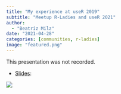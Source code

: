 ```yaml
---
title: "My experience at useR 2019"
subtitle: "Meetup R-Ladies and useR 2021"
author: 
  - "Beatriz Milz"
date: "2021-04-28"
categories: [communities, r-ladies]
image: "featured.png"
---
```


This presentation was not recorded.

-   [Slides](https://beatrizmilz.github.io/slidesR/R-Ladies_and_useR_meetup/):

[![](featured.png){fig-align="center"}](https://beatrizmilz.github.io/slidesR/R-Ladies_and_useR_meetup/)
